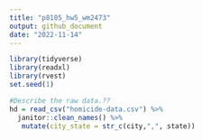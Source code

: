 ```yaml
---
title: "p8105_hw5_wm2473"
output: github_document
date: "2022-11-14"
---
```


```r
library(tidyverse)
library(readxl)
library(rvest)
set.seed(1)

```

```r
#Describe the raw data.?? 
hd = read_csv("homicide-data.csv") %>% 
  janitor::clean_names() %>% 
   mutate(city_state = str_c(city,",", state))

```




